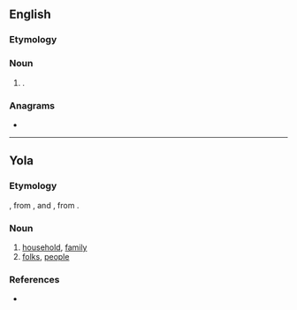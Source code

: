 {{also|Meany}}
==English==

===Etymology===
{{suffix|en|mean|y}}

===Noun===
{{en-noun}}

# {{alternative spelling of|en|meanie}}.

===Anagrams===
* {{anagrams|en|a=aemny|Eyman|Maney|Mayen|Mayne|manye|yamen|yeman}}

----

==Yola==

===Etymology===
{{inh+|yol|enm|meyne}}, from {{der|yol|xno|meine}}, {{m|xno|meignee}} and {{der|yol|fro|mesne}}, from {{der|yol|VL.|*mānsiōnāta}}.

===Noun===
{{head|yol|noun}}

# [[household]], [[family]]
# [[folk]]s, [[people]]

===References===
* {{R:Poole 1867|page=56}}